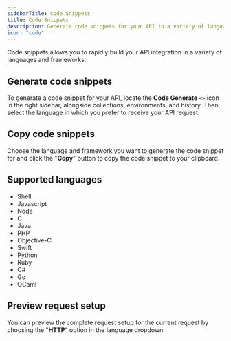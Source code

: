 ```yaml
---
sidebarTitle: Code Snippets
title: Code Snippets
description: Generate code snippets for your API in a variety of languages and frameworks.
icon: "code"
---
```


Code snippets allows you to rapidly build your API integration in a variety of languages and frameworks.

## Generate code snippets

To generate a code snippet for your API, locate the **Code Generate** `<>` icon in the right sidebar, alongside collections, environments, and history. Then, select the language in which you prefer to receive your API request.

## Copy code snippets

Choose the language and framework you want to generate the code snippet for and click the "**Copy**" button to copy the code snippet to your clipboard.

## Supported languages

- Shell
- Javascript
- Node
- C
- Java
- PHP
- Objective-C
- Swift
- Python
- Ruby
- C#
- Go
- OCaml

## Preview request setup

You can preview the complete request setup for the current request by choosing the "**HTTP**" option in the language dropdown.
